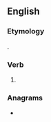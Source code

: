 ==English==

===Etymology===
{{suffix|en|eat|est|nocat=1}}.

===Verb===
{{head|en|verb form}}

# {{en-archaic second-person singular of|eat|lang=en}}

===Anagrams===
* {{anagrams|en|a=aeestt|estate|tatees|tea set|testae|testæ}}